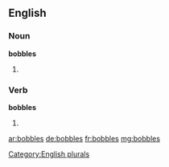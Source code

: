 ==English==

===Noun===
'''bobbles'''

# {{plural of |[[bobble]]}}

===Verb===
'''bobbles'''

# {{third-person singular of|[[bobble]]}}

[[Category:English plurals]]

[[ar:bobbles]]
[[de:bobbles]]
[[fr:bobbles]]
[[mg:bobbles]]